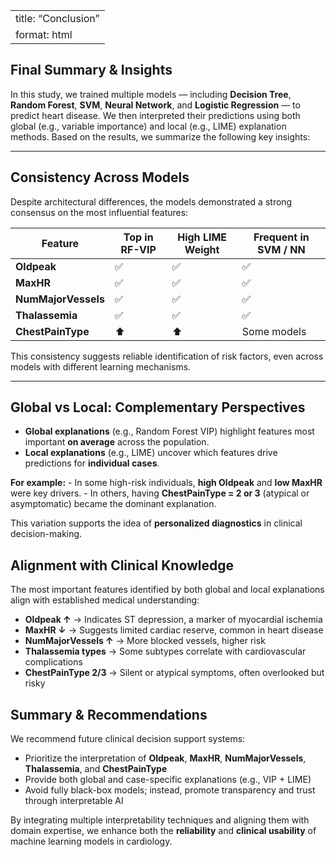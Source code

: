 
---
title: "Conclusion"
format: html
---

## Final Summary & Insights

In this study, we trained multiple models — including **Decision Tree**, **Random Forest**, **SVM**, **Neural Network**, and **Logistic Regression** — to predict heart disease. We then interpreted their predictions using both global (e.g., variable importance) and local (e.g., LIME) explanation methods. Based on the results, we summarize the following key insights:


---

## Consistency Across Models

Despite architectural differences, the models demonstrated a strong consensus on the most influential features:

| Feature             | Top in RF-VIP | High LIME Weight | Frequent in SVM / NN |
|---------------------|---------------|------------------|-----------------------|
| **Oldpeak**         | ✅             | ✅               | ✅                    |
| **MaxHR**           | ✅             | ✅               | ✅                    |
| **NumMajorVessels** | ✅             | ✅               | ✅                    |
| **Thalassemia**     | ✅             | ✅               | ✅                    |
| **ChestPainType**   | ⬆️             | ⬆️               | Some models           |

This consistency suggests reliable identification of risk factors, even across models with different learning mechanisms.


---

## Global vs Local: Complementary Perspectives

- **Global explanations** (e.g., Random Forest VIP) highlight features most important **on average** across the population.
- **Local explanations** (e.g., LIME) uncover which features drive predictions for **individual cases**.

**For example:**
- In some high-risk individuals, **high Oldpeak** and **low MaxHR** were key drivers.
- In others, having **ChestPainType = 2 or 3** (atypical or asymptomatic) became the dominant explanation.

This variation supports the idea of **personalized diagnostics** in clinical decision-making.


## Alignment with Clinical Knowledge

The most important features identified by both global and local explanations align with established medical understanding:

- **Oldpeak ↑** → Indicates ST depression, a marker of myocardial ischemia
- **MaxHR ↓** → Suggests limited cardiac reserve, common in heart disease  
- **NumMajorVessels ↑** → More blocked vessels, higher risk 
- **Thalassemia types** → Some subtypes correlate with cardiovascular complications
- **ChestPainType 2/3** → Silent or atypical symptoms, often overlooked but risky

## Summary & Recommendations

We recommend future clinical decision support systems:

- Prioritize the interpretation of **Oldpeak**, **MaxHR**, **NumMajorVessels**, **Thalassemia**, and **ChestPainType**
- Provide both global and case-specific explanations (e.g., VIP + LIME)
- Avoid fully black-box models; instead, promote transparency and trust through interpretable AI

By integrating multiple interpretability techniques and aligning them with domain expertise, we enhance both the **reliability** and **clinical usability** of machine learning models in cardiology.
